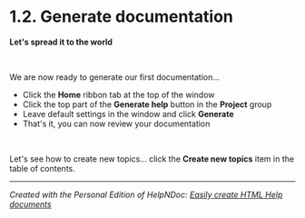 # 1.2. Generate documentation

**Let's spread it to the world**

&nbsp;

We are now ready to generate our first documentation...

* Click the **Home** ribbon tab at the top of the window
* Click the top part of the **Generate help** button in the **Project** group
* Leave default settings in the window and click **Generate**
* That's it, you can now review your documentation

&nbsp;

Let's see how to create new topics... click the **Create new topics** item in the table of contents.

***
_Created with the Personal Edition of HelpNDoc: [Easily create HTML Help documents](<https://www.helpndoc.com/feature-tour>)_
